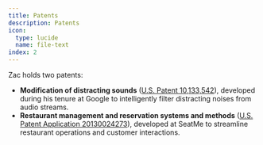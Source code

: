 ```yaml
---
title: Patents
description: Patents
icon:
  type: lucide
  name: file-text
index: 2
---
```


Zac holds two patents:

- **Modification of distracting sounds** ([U.S. Patent 10,133,542](https://patents.google.com/patent/US10133542B2)), developed during his tenure at Google to intelligently filter distracting noises from audio streams.
- **Restaurant management and reservation systems and methods** ([U.S. Patent Application 20130024273](https://patents.google.com/patent/US20130024273A1)), developed at SeatMe to streamline restaurant operations and customer interactions.
